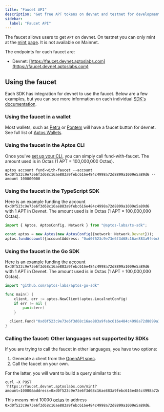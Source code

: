 ```yaml
---
title: "Faucet API"
description: "Get free APT tokens on devnet and testnet for development and testing purposes using the faucet API"
sidebar:
  label: "Faucet API"
---
```


The faucet allows users to get `APT` on devnet. On testnet you can only mint at the [mint page](/network/faucet). It is not available on Mainnet.

The endpoints for each faucet are:

- Devnet: [https://faucet.devnet.aptoslabs.com](https://faucet.devnet.aptoslabs.com)

## Using the faucet

Each SDK has integration for devnet to use the faucet. Below are a few examples, but you can
see more information on each individual [SDK's documentation](/build/sdks).

### Using the faucet in a wallet

Most wallets, such as [Petra](https://aptosnetwork.com/ecosystem/project/petra) or [Pontem](https://aptosnetwork.com/ecosystem/project/pontem-wallet)
will have a faucet button for devnet. See full list of [Aptos Wallets](https://aptosnetwork.com/ecosystem/projects/wallets).

### Using the faucet in the Aptos CLI

Once you've [set up your CLI](/build/cli/setup-cli), you can simply call fund-with-faucet.  The amount used is in Octas (1 APT = 100,000,000 Octas).

```shellscript filename="Terminal"
aptos account fund-with-faucet --account 0xd0f523c9e73e6f3d68c16ae883a9febc616e484c4998a72d8899a1009e5a89d6 --amount 100000000
```

### Using the faucet in the TypeScript SDK

Here is an example funding the account `0xd0f523c9e73e6f3d68c16ae883a9febc616e484c4998a72d8899a1009e5a89d6` with 1 APT in Devnet. The amount used is in Octas (1 APT = 100,000,000 Octas).

```typescript filename="index.ts"
import { Aptos, AptosConfig, Network } from "@aptos-labs/ts-sdk";

const aptos = new Aptos(new AptosConfig({network: Network.Devnet}));
aptos.fundAccount({accountAddress: "0xd0f523c9e73e6f3d68c16ae883a9febc616e484c4998a72d8899a1009e5a89d6", amount: 100000000});
```

### Using the faucet in the Go SDK

Here is an example funding the account `0xd0f523c9e73e6f3d68c16ae883a9febc616e484c4998a72d8899a1009e5a89d6` with 1 APT in Devnet. The amount used is in Octas (1 APT = 100,000,000 Octas).

```go filename="index.go"
import "github.com/aptos-labs/aptos-go-sdk"

func main() {
	client, err := aptos.NewClient(aptos.LocalnetConfig)
	if err != nil {
		panic(err)
	}

  client.Fund("0xd0f523c9e73e6f3d68c16ae883a9febc616e484c4998a72d8899a1009e5a89d6", 100000000)
}
```

### Calling the faucet: Other languages not supported by SDKs

If you are trying to call the faucet in other languages, you have two options:

1. Generate a client from
   the [OpenAPI spec](https://github.com/aptos-labs/aptos-core/blob/main/crates/aptos-faucet/doc/spec.yaml).
2. Call the faucet on your own.

For the latter, you will want to build a query similar to this:

```shellscript filename="Terminal"
curl -X POST
'https://faucet.devnet.aptoslabs.com/mint?amount=10000&address=0xd0f523c9e73e6f3d68c16ae883a9febc616e484c4998a72d8899a1009e5a89d6'
```

This means mint 10000 [octas](/network/glossary#Octa) to
address `0xd0f523c9e73e6f3d68c16ae883a9febc616e484c4998a72d8899a1009e5a89d6`.
